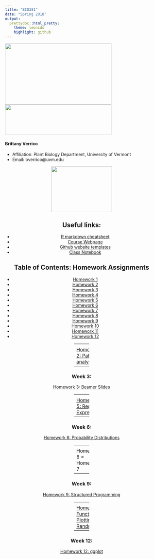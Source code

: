 ```yaml
---
title: "BIO381"
date: "Spring 2018"
output: 
  prettydoc::html_pretty:
    theme: leonids
    highlight: github
---
```

<img src="IMG_0782.jpg" width="350" height="200" /> <img src="IMG_6668.jpg" width="350" height="100" />

#### Brittany Verrico

* Affiliation: Plant Biology Department, University of Vermont 
* Email: bverrico@uvm.edu 

<center> <img src="dnarep.jpg" width="200" height="150" /> <center>

## Useful links:
* [R markdown cheatsheet](https://www.rstudio.com/wp-content/uploads/2015/02/rmarkdown-cheatsheet.pdf)
* [Course Webpage](https://gotellilab.github.io/Bio381/) 
* [Github website templates](https://github.com/jekyll/jekyll/wiki/Themes) 
* [Class Notebook](https://github.com/BMVerrico/Bio381_ComputationalBiology/blob/master/LabNotebook.Rmd)

## Table of Contents: Homework Assignments
* [Homework 1 ](#id-section1)
* [Homework 2 ](#id-section2)
* [Homework 3 ](#id-section3)
* [Homework 4 ](#id-section4)
* [Homework 5 ](#id-section5)
* [Homework 6 ](#id-section6) 
* [Homework 7 ](#id-section7)
* [Homework 8 ](#id-section8)
* [Homework 9 ](#id-section9)
* [Homework 10 ](#id-section10)
* [Homework 11 ](#id-section11)
* [Homework 12 ](#id-section12)


------
<div id='id-section1'/>
### Week 1:

[Webpage]([https://bmverrico.github.io/Bio381_ComputationalBiology/#id-section1)

[GitHub]([https://github.com/BMVerrico/)

------
<div id='id-section2'/>
### Week 2:    

[Homework 2: Path analyses](pathAnalysis1.html)

------
<div id='id-section3'/>
### Week 3: 

[Homework 3: Beamer Slides](Homework3.pdf)

------
<div id='id-section4'/>
### Week 4:    

[Homework 4: R code](Homework4.html)

------
<div id='id-section5'/>   
### Week 5: 
   
[Homework 5: Regular Expressions](Homework5.html)

------
<div id='id-section6'/>   

### Week 6: 

[Homework 6: Probability Distributions](Homework6.html)

------
<div id='id-section7'/>
### Week 7: 

[Homework 7: Creating fake data to test hypotheses](Homework7.html)

------
<div id='id-section8'/>
### Week 8:  

Homework 8 = Homework 7

------
<div id='id-section9'/>
### Week 9: 

[Homework 9: Structured Programming](Homework9.html)

------
<div id='id-section10'/>
### Week 10:    

[Homework 10: Batch Processing](Homework10.html)

------
<div id='id-section11'/>
### Week 11: 

[Homework 11: Function Plotting and Randomization](Homework11.html)

------
<div id='id-section12'/>
### Week 12: 

[Homework 12: ggplot](Homework12.html)